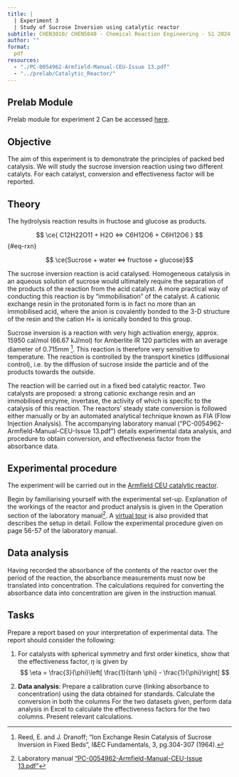 ```yaml
---
title: | 
  | Experiment 3
  | Study of Sucrose Inversion using catalytic reactor
subtitle: CHEN3010/ CHEN5040 - Chemical Reaction Engineering - S1 2024
author: ""
format:
  pdf
resources:
  - "./PC-0054962-Armfield-Manual-CEU-Issue 13.pdf"
  - "../prelab/Catalytic_Reactor/"
---
```


:::{.callout-important}
## Prelab Module

Prelab module for experiment 2 Can be accessed [here](../prelab/Catalytic_Reactor/index.htm).

:::


## Objective {#sec-1}

The aim of this experiment is to demonstrate the principles of packed bed
catalysis. We will study the sucrose inversion reaction using two different
catalyts. For each catalyst, conversion and effectiveness factor will be
reported.

## Theory {#sec-2}

The hydrolysis reaction results in fructose and glucose as products.

$$ \ce{ C12H22O11 + H2O <=> C6H12O6 + C6H12O6 } $$ {#eq-rxn}

$$ \ce{Sucrose + water <=> fructose + glucose}$$

The sucrose inversion reaction is acid catalysed. Homogeneous catalysis in an
aqueous solution of sucrose would ultimately require the separation of the
products of the reaction from the acid catalyst. A more practical way of
conducting this reaction is by “immobilisation” of the catalyst. A cationic
exchange resin in the protonated form is in fact no more than an immobilised
acid, where the anion is covalently bonded to the 3-D structure of the resin
and the cation H+ is ionically bonded to this group.

Sucrose inversion is a reaction with very high activation energy, approx. 15950
cal/mol (66.67 kJ/mol) for Amberlite IR 120 particles with an average diameter
of 0.715mm [^1]. This reaction is therefore very sensitive to temperature. The
reaction is controlled by the transport kinetics (diffusional control), i.e. by
the diffusion of sucrose inside the particle and of the products towards the
outside.

[^1]: Reed, E. and J. Dranoff; "Ion Exchange Resin Catalysis of Sucrose
Inversion in Fixed Beds", I&EC Fundamentals, 3, pg.304-307 (1964).

The reaction will be carried out in a fixed bed catalytic reactor. Two
catalysts are proposed: a strong cationic exchange resin and an immobilised
enzyme, invertase, the activity of which is specific to the catalysis of this
reaction. The reactors’ steady state conversion is followed either manually or
by an automated analytical technique known as FIA (Flow Injection Analysis).
The accompanying laboratory manual ("PC-0054962-Armfield-Manual-CEU-Issue
13.pdf") details experimental data analysis, and procedure to obtain
conversion, and effectiveness factor from the absorbance data.

## Experimental procedure

The experiment will be carried out in the [Armfield CEU catalytic
reactor](./PC-0054962-Armfield-Manual-CEU-Issue 13.pdf).

Begin by familiarising yourself with the experimental set-up. Explanation of
the workings of the reactor and product analysis is given in the Operation
section of the laboratory manual[^2]. A [virtual
tour](../prelab/Catalytic_Reactor/index.htm) is also provided that
describes the setup in detail. Follow the experimental procedure given on page
56-57 of the laboratory manual.

[^2]: Laboratory manual ["PC-0054962-Armfield-Manual-CEU-Issue
  13.pdf"](./PC-0054962-Armfield-Manual-CEU-Issue 13.pdf)

## Data analysis

Having recorded the absorbance of the contents of the reactor over the period
of the reaction, the absorbance measurements must now be translated into
concentration. The calculations required for converting the absorbance data
into concentration are given in the instruction manual.

## Tasks

Prepare a report based on your interpretation of experimental data. The report
should consider the following:

1. For catalysts with spherical symmetry and first order kinetics, show that
   the effectiveness factor, $\eta$ is given by 
   $$ 
   \eta = \frac{3}{\phi}\left[ \frac{1}{tanh \phi} - \frac{1}{\phi}\right]
   $$   

2. **Data analysis**: Prepare a calibration curve (linking absorbance to
   concentration) using the data obtained for standards. Calculate the
   conversion in both the columns For the two datasets given, perform data
   analysis in Excel to calculate the effectiveness factors for the two
   columns. Present relevant calculations.                                                                                       

